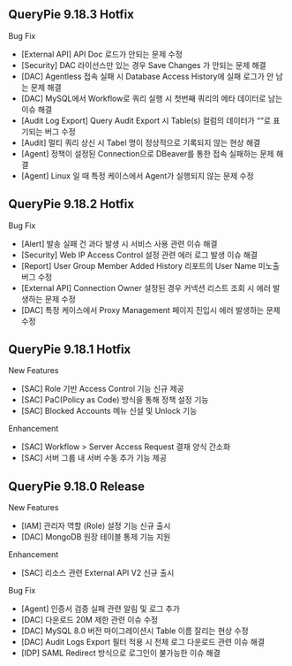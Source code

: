 ## QueryPie 9.18.3 Hotfix
Bug Fix

* [External API] API Doc 로드가 안되는 문제 수정
* [Security] DAC 라이선스만 있는 경우 Save Changes 가 안되는 문제 해결
* [DAC] Agentless 접속 실패 시 Database Access History에 실패 로그가 안 남는 문제 해결
* [DAC] MySQL에서 Workflow로 쿼리 실행 시 첫번째 쿼리의 메타 데이터로 남는 이슈 해결
* [Audit Log Export] Query Audit Export 시 Table(s) 컬럼의 데이터가 ““로 표기되는 버그 수정
* [Audit] 멀티 쿼리 상신 시 Tabel 명이 정상적으로 기록되지 않는 현상 해결
* [Agent] 정책이 설정된 Connection으로 DBeaver를 통한 접속 실패하는 문제 해결
* [Agent] Linux 일 때 특정 케이스에서 Agent가 실행되지 않는 문제 수정

## QueryPie 9.18.2 Hotfix
Bug Fix

* [Alert] 발송 실패 건 과다 발생 시 서비스 사용 관련 이슈 해결
* [Security] Web IP Access Control 설정 관련 에러 로그 발생 이슈 해결
* [Report] User Group Member Added History 리포트의 User Name 미노출 버그 수정
* [External API] Connection Owner 설정된 경우 커넥션 리스트 조회 시 에러 발생하는 문제 수정
* [DAC] 특정 케이스에서 Proxy Management 페이지 진입시 에러 발생하는 문제 수정

## QueryPie 9.18.1 Hotfix
New Features

* [SAC] Role 기반 Access Control 기능 신규 제공
* [SAC] PaC(Policy as Code) 방식을 통해 정책 설정 기능
* [SAC] Blocked Accounts 메뉴 신설 및 Unlock 기능

Enhancement

* [SAC] Workflow &gt; Server Access Request 결재 양식 간소화
* [SAC] 서버 그룹 내 서버 수동 추가 기능 제공

## QueryPie 9.18.0 Release
New Features

* [IAM] 관리자 역할 (Role) 설정 기능 신규 출시
* [DAC] MongoDB 원장 테이블 통제 기능 지원

Enhancement

* [SAC] 리소스 관련 External API V2 신규 출시

Bug Fix

* [Agent] 인증서 검증 실패 관련 알림 및 로그 추가
* [DAC] 다운로드 20M 제한 관련 이슈 수정
* [DAC] MySQL 8.0 버전 마이그레이션시 Table 이름 잘리는 현상 수정
* [DAC] Audit Logs Export 필터 적용 시 전체 로그 다운로드 관련 이슈 해결
* [IDP] SAML Redirect 방식으로 로그인이 불가능한 이슈 해결
